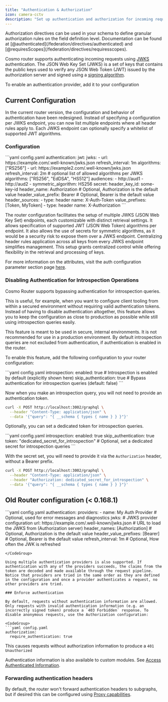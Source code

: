 ```yaml
---
title: "Authentication & Authorization"
icon: camera-cctv
description: "Set up authentication and authorization for incoming requests"
---
```


<Info>
  Authorization directives can be used in your schema to define granular authorization rules on the field definition level. Documentation can be found at [@authenticated](/federation/directives/authenticated) and [@requiresScopes](/federation/directives/requiresscopes).
</Info>

Cosmo router supports authenticating incoming requests using [JWKS](https://auth0.com/docs/secure/tokens/json-web-tokens/json-web-key-sets) authentication. The JSON Web Key Set (JWKS) is a set of keys that contains the public keys used to verify any JSON Web Token (JWT) issued by the authorization server and signed using a [signing algorithm](https://auth0.com/docs/tokens/concepts/signing-algorithms).

To enable an authentication provider, add it to your configuration

## Current Configuration

In the current router version, the configuration and behavior of authentication have been redesigned. Instead of specifying a configuration per JWKS endpoint, you can now list multiple endpoints where all header rules apply to. Each JWKS endpoint can optionally specify a whitelist of supported JWT algorithms.

### Configuration

<CodeGroup>
  ```yaml config.yaml
  authentication:
    jwt:
      jwks:
        - url: https://example.com/.well-known/jwks.json
          refresh_interval: 1m
          algorithms: ["RS256"]
        - url: https://example2.com/.well-known/jwks.json
          refresh_interval: 2m
          # optional list of allowed algorithms per JWKS
          algorithms: ["RS256", "EdDSA", "HS512"]
          audiences:
            - http://aud1
            - http://aud2
        - symmetric_algorithm: HS256
          secret: <your_secret>
          header_key_id: some-key-id
      header_name: Authorization # Optional, Authorization is the default value
      header_value_prefix: Bearer # Optional, Bearer is the default value
      header_sources:
        - type: header
          name: X-Auth-Token
          value_prefixes: [Token, MyToken]
        - type: header
          name: X-Authorization
  ```
</CodeGroup>

The router configuration facilitates the setup of multiple JWKS (JSON Web Key Set) endpoints, each customizable with distinct retrieval settings. It allows specification of supported JWT (JSON Web Token) algorithms per endpoint. It also allows the use of secrets for symmetric algorithms, as it would be a security risk to expose them over a JWKS endpoint. Centralizing header rules application across all keys from every JWKS endpoint simplifies management. This setup grants centralized control while offering flexibility in the retrieval and processing of keys.

For more information on the attributes, visit the auth configuration parameter section page [here](/router/configuration#authentication).

### Disabling Authentication for Introspection Operations

Cosmo Router supports bypassing authentication for introspection queries.

This is useful, for example, when you want to configure client tooling from within a secured environment without requiring valid authentication tokens.
Instead of having to disable authentication altogether, this feature allows you to keep the configuration as close to production as possible while still using introspection queries easily.

<Warning>
This feature is meant to be used in secure, internal environments. It is not recommended for use in a production environment.
By default introspection queries are not excluded from authentication, if authentication is enabled in the router. 
</Warning>

To enable this feature, add the following configuration to your router configuration:

<CodeGroup>
  ```yaml config.yaml
  introspection:
    enabled: true # Introspection is enabled by default (explicitly shown here)
    skip_authentication: true # Bypass authentication for introspection queries (default: false)
  ```
</CodeGroup>

Now when you make an introspection query, you will not need to provide an authentication token.

```bash
curl -X POST http://localhost:3002/graphql \
  --header "Content-Type: application/json" \
  --data '{"query": "{ __schema { types { name } } }"}'
```

Optionally, you can set a dedicated token for introspection queries.

<CodeGroup>
  ```yaml config.yaml
  introspection:
    enabled: true
    skip_authentication: true
    token: "dedicated_secret_for_introspection" # Optional, set a dedicated secret for introspection queries
  ```
</CodeGroup>

With the secret set, you will need to provide it via the `Authorization` header, without a Bearer prefix.

```bash
curl -X POST http://localhost:3002/graphql \
  --header "Content-Type: application/json" \
  --header "Authorization: dedicated_secret_for_introspection" \
  --data '{"query": "{ __schema { types { name } } }"}'
```


## Old Router configuration (\< 0.168.1)

<CodeGroup>
  ```yaml config.yaml
  authentication:
    providers:
      - name: My Auth Provider # Optional, used for error messages and diagnostics
        jwks: # JWKS provider configuration
          url: https://example.com/.well-known/jwks.json # URL to load the JWKS from (Authorization server)
          header_names: [Authorization] # Optional, Authorization is the default value
          header_value_prefixes: [Bearer] # Optional, Bearer is the default value
          refresh_interval: 1m # Optional, How often the JWK is refreshed

  ```
</CodeGroup>

Using multiple authentication providers is also supported. If authentication with any of the providers succeeds, the claims from the token are decoded and made available through the request pipeline. Notice that providers are tried in the same order as they are defined in the configuration and once a provider authenticates a request, no other providers are tried.

### Enforce authentication

By default, requests without authentication information are allowed. Only requests with invalid authentication information (e.g. an incorrectly signed token) produce a `403 Forbidden` response. To disable anonymous requests, use the Authorization configuration:

<CodeGroup>
  ```yaml config.yaml
  authorization:
    require_authentication: true
  ```
</CodeGroup>

This causes requests without authorization information to produce a `401 Unauthorized`

Authentication information is also available to custom modules. See [Access Authenticated Information](/router/custom-modules#access-authentication-information).

### Forwarding authentication headers

By default, the router won't forward authentication headers to subgraphs, but if desired this can be configured using [Proxy capabilities](/router/proxy-capabilities).
